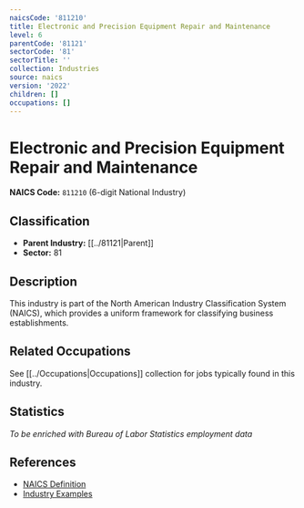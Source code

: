 ```yaml
---
naicsCode: '811210'
title: Electronic and Precision Equipment Repair and Maintenance
level: 6
parentCode: '81121'
sectorCode: '81'
sectorTitle: ''
collection: Industries
source: naics
version: '2022'
children: []
occupations: []
---
```

# Electronic and Precision Equipment Repair and Maintenance

**NAICS Code:** `811210` (6-digit National Industry)

## Classification

- **Parent Industry:** [[../81121|Parent]]
- **Sector:** 81

## Description

This industry is part of the North American Industry Classification System (NAICS), which provides a uniform framework for classifying business establishments.

## Related Occupations

See [[../Occupations|Occupations]] collection for jobs typically found in this industry.

## Statistics

*To be enriched with Bureau of Labor Statistics employment data*

## References

- [NAICS Definition](https://www.census.gov/naics/)
- [Industry Examples](https://www.census.gov/naics/2022NAICS/)
